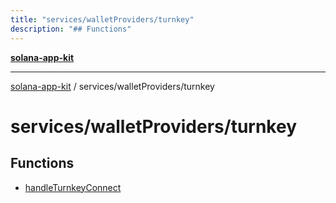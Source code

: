 ```yaml
---
title: "services/walletProviders/turnkey"
description: "## Functions"
---
```


[**solana-app-kit**](../../../README.mdx)

***

[solana-app-kit](../../../README.mdx) / services/walletProviders/turnkey

# services/walletProviders/turnkey

## Functions

- [handleTurnkeyConnect](functions/handleTurnkeyConnect.mdx)
